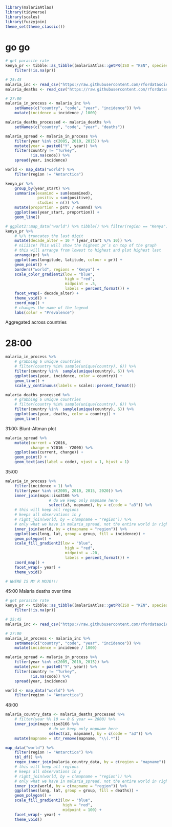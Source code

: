 ```r
library(malariaAtlas)
library(tidyverse)
library(scales)
library(fuzzyjoin)
theme_set(theme_classic())
```


# go go

```r
# get parasite rate
kenya_pr <- tibble::as_tibble((malariaAtlas::getPR(ISO = "KEN", species = "BOTH"))) %>% 
    filter(!is.na(pr))

# 25:45
malaria_inc <- read_csv("https://raw.githubusercontent.com/rfordatascience/tidytuesday/master/data/2018/2018-11-13/malaria_inc.csv")
malaria_deaths <- read_csv("https://raw.githubusercontent.com/rfordatascience/tidytuesday/master/data/2018/2018-11-13/malaria_deaths.csv")

# 27:00
malaria_in_process <- malaria_inc %>% 
    setNames(c("country", "code", "year", "incidence")) %>% 
    mutate(incidence = incidence / 1000)

malaria_deaths_processed <- malaria_deaths %>% 
    setNames(c("country", "code", "year", "deaths"))

malaria_spread <- malaria_in_process %>%  
    filter(year %in% c(2005, 2010, 2015)) %>% 
    mutate(year = paste0("Y", year)) %>% 
    filter(country != "Turkey",
           !is.na(code)) %>% 
    spread(year, incidence)

world <- map_data("world") %>% 
    filter(region != "Antarctica")
```

```r
kenya_pr %>% 
    group_by(year_start) %>% 
    summarise(examind = sum(examined),
              positiv = sum(positive),
              studies = n()) %>% 
    mutate(proportion = pstv / examnd) %>% 
    ggplot(aes(year_start, proportion)) +
    geom_line()
```

```r
# ggplot2::map_data("world") %>% tibble() %>% filter(region == "Kenya")
kenya_pr %>% 
    # %/% truncates the last digit  
    mutate(decade_alter = 10 * (year_start %/% 10)) %>% 
    # niiiice! This will show the highest pr´s on top of the graph
    # this will arrange from lowest to highest and plot highest last
    arrange(pr) %>% 
    ggplot(aes(longitude, latitude, colour = pr)) +
    geom_point() +
    borders("world", regions = "Kenya") +
    scale_color_gradient2(low = "blue", 
                          high = "red", 
                          midpoint = .5,
                          labels = percent_format()) +
    facet_wrap(~ decade_alter) +
    theme_void() +
    coord_map() +
    # changes the name of the legend
    labs(color = "Prevalence")
```

Aggregated across countries

# 28:00

```r
malaria_in_process %>% 
    # grabbing 6 unique countries
    # filter(country %in% sample(unique(country), 6)) %>%
    filter(country %in%  sample(unique(country), 6)) %>% 
    ggplot(aes(year, incidence, color = country)) +
    geom_line() +
    scale_y_continuous(labels = scales::percent_format())

malaria_deaths_processed %>% 
    # grabbing 6 unique countries
    # filter(country %in% sample(unique(country), 6)) %>%
    filter(country %in%  sample(unique(country), 6)) %>% 
    ggplot(aes(year, deaths, color = country)) +
    geom_line()
```


31:00: Blunt-Altman plot

```r
malaria_spread %>%
    mutate(current = Y2016,
           change = Y2016 - Y2000) %>% 
    ggplot(aes(current, change)) +
    geom_point() +
    geom_text(aes(label = code), vjust = 1, hjust = 1)
```

35:00

```r
malaria_in_process %>% 
    filter(incidence < 1) %>% 
    filter(year %in% c(2005, 2010, 2015, 2020)) %>% 
    inner_join(maps::iso3166 %>% 
                   # do we keep only mapname here
                   select(a3, mapname), by = c(code = "a3")) %>% 
    # this will keep all regions
    # keeps all observations in y
    # right_join(world, by = c(mapname = "region")) %>% 
    # only what we have in malaria_spread, not the entire world in right_join
    inner_join(world, by = c(mapname = "region")) %>% 
    ggplot(aes(long, lat, group = group, fill = incidence)) +
    geom_polygon() +
    scale_fill_gradient2(low = "blue", 
                          high = "red", 
                          midpoint = .20,
                          labels = percent_format()) +
    coord_map() +
    facet_wrap(~ year) +
    theme_void()
```

```r
# WHERE IS MY R MOJO!!!
```

45:00 Malaria deaths over time

```r
# get parasite rate
kenya_pr <- tibble::as_tibble((malariaAtlas::getPR(ISO = "KEN", species = "BOTH"))) %>% 
    filter(!is.na(pr))

# 25:45
malaria_inc <- read_csv("https://raw.githubusercontent.com/rfordatascience/tidytuesday/master/data/2018/2018-11-13/malaria_deaths.csv")

# 27:00
malaria_in_process <- malaria_inc %>% 
    setNames(c("country", "code", "year", "incidence")) %>% 
    mutate(incidence = incidence / 1000)

malaria_spread <- malaria_in_process %>%  
    filter(year %in% c(2005, 2010, 2015)) %>% 
    mutate(year = paste0("Y", year)) %>% 
    filter(country != "Turkey",
           !is.na(code)) %>% 
    spread(year, incidence)

world <- map_data("world") %>% 
    filter(region != "Antarctica")
```

48:00

```r
malaria_country_data <- malaria_deaths_processed %>% 
    # filter(year %% 10 == 0 & year == 2000) %>% 
    inner_join(maps::iso3166 %>% 
                   # do we keep only mapname here
                   select(a3, mapname), by = c(code = "a3")) %>% 
    mutate(mapname = str_remove(mapname, "\\(.*"))

map_data("world") %>% 
    filter(region != "Antarctica") %>% 
    tbl_df() %>% 
    regex_inner_join(malaria_country_data, by = c(region = "mapname")) %>% 
    # this will keep all regions
    # keeps all observations in y
    # right_join(world, by = c(mapname = "region")) %>% 
    # only what we have in malaria_spread, not the entire world in right_join
    inner_join(world, by = c(mapname = "region")) %>% 
    ggplot(aes(long, lat, group = group, fill = deaths)) +
    geom_polygon() +
    scale_fill_gradient2(low = "blue", 
                         high = "red", 
                         midpoint = 100) +
    facet_wrap(~ year) +
    theme_void()

```

